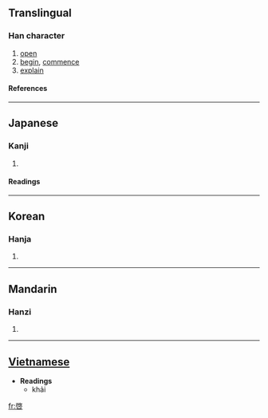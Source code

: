 {{see|启|啟}}

==Translingual==
===Han character===
{{Han char|rn=30|rad=口|as=08|sn=11|four=|canj=竹大口 (HKR), 戈大口 (IKR), X竹大口 (XHKR)}}
# [[open]]
# [[begin]], [[commence]]
# [[explain]]
====References====
{{Han ref|kx=0195.170|dkj=03820|dj=0416.160|hdz=10646.120|uh=5553|ud=21843}}
----
==Japanese==
===Kanji===
{{ja-kanji|grade=|rs=口08}}
# {{defn|Japanese}} 
====Readings====
{{ja-readings|on=[[けい]] (kei)|kun=[[ひらく]] (hiraku), [[もうす]] (mousu)}}
----
==Korean==
===Hanja===
{{ko-hanja|hangeul=계|rv=gye|mr=kye}}
# {{defn|Korean}}
----
==Mandarin==
===Hanzi===
{{cmn-hanzi|sim=启|pin=[[qǐ]] (qi3)|wg=ch'i<sup>3</sup>}}
# {{defn|Mandarin}}
----
== [[Vietnamese]] ==

* '''Readings'''
** khải




[[fr:啓]]
